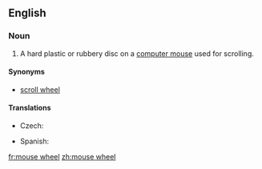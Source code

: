 ==English==
{{wikipedia|Scroll wheel}}
===Noun===
{{en-noun}}

# {{computing}} A hard plastic or rubbery disc on a [[computer mouse]] used for scrolling.

====Synonyms====

* [[scroll wheel]]

====Translations====
{{trans-top|disc used for scrolling}}
* Czech: {{t-|cs|skrolovací kolečko|n}}
{{trans-mid}}
* Spanish: {{t-|es|rueda del ratón}}
{{trans-bottom}}

[[fr:mouse wheel]]
[[zh:mouse wheel]]